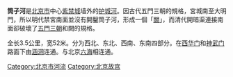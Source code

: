 {{Notability Unreferenced|time=2019-01-01T12:42:53+00:00}}
{{Coord|39.919185|116.401866|type:river_region:CN-11_source:GoogleMaps|display=title}}
'''筒子河'''是[[北京市|北京市]]中心[[故宫博物院|紫禁城]]墙外的[[护城河|护城河]]。因古代五門三朝的規格，宮城南至大明門，所以明代禁宮南面並沒有開鑿筒子河，形成一個「[[闕|闕]]」，而清代開暗渠連接南面卻破壞了[[五門三朝|五門三朝]]和闕的規格。

全长3.5公里，宽52米。分为西北、东北、西南、东南四部分。在[[西华门|西华门]]和[[神武门|神武门]]路面下由[[涵洞|涵洞]]连通。与北京[[六海|六海]]相连通。

[[Category:北京市河流|Category:北京市河流]]
[[Category:北京故宫|Category:北京故宫]]